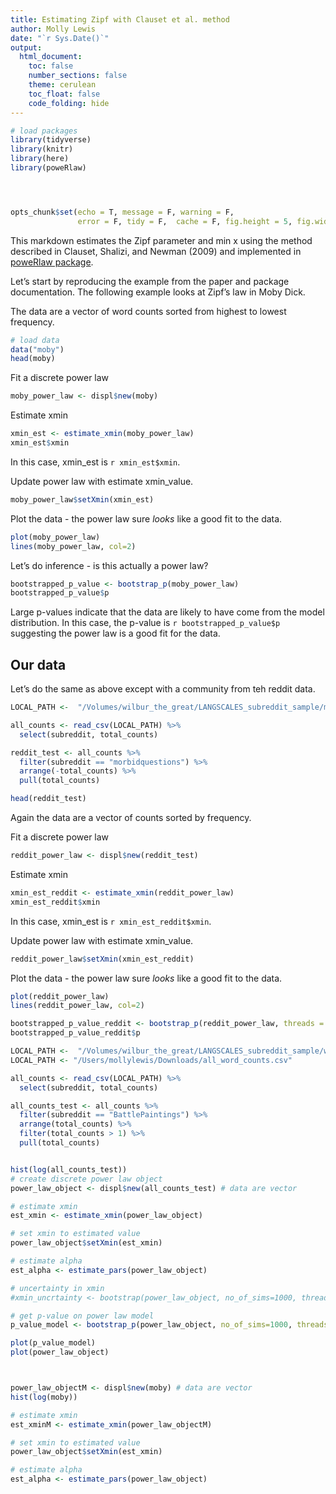 ```yaml
---
title: Estimating Zipf with Clauset et al. method
author: Molly Lewis 
date: "`r Sys.Date()`"
output: 
  html_document:
    toc: false
    number_sections: false
    theme: cerulean
    toc_float: false
    code_folding: hide
---
```

  
  
```r
# load packages
library(tidyverse) 
library(knitr)
library(here)
library(poweRlaw)




opts_chunk$set(echo = T, message = F, warning = F, 
               error = F, tidy = F,  cache = F, fig.height = 5, fig.width = 5)
``` 
  
This markdown estimates the Zipf parameter and min x using the method described in Clauset, Shalizi, and Newman (2009) and implemented in [poweRlaw package](https://github.com/csgillespie/poweRlaw).

Let's start by reproducing the example from the paper and package documentation. The following example looks at Zipf's law in Moby Dick. 

The data are a vector of word counts sorted from highest to lowest frequency.
```r
# load data
data("moby")
head(moby)
```

Fit a discrete power law
```r
moby_power_law <- displ$new(moby)
```

Estimate xmin
```r
xmin_est <- estimate_xmin(moby_power_law)
xmin_est$xmin
```

In this case, xmin_est is `r xmin_est$xmin`.


Update power law with estimate xmin_value.
```r
moby_power_law$setXmin(xmin_est)
```


Plot the data - the power law sure *looks* like a good fit to the data. 
```r
plot(moby_power_law)
lines(moby_power_law, col=2)
```


Let's do inference - is this actually a power law?
```r
bootstrapped_p_value <- bootstrap_p(moby_power_law)
bootstrapped_p_value$p
```
Large p-values indicate that the data are likely to have come from the model distribution. In this case, the p-value is `r bootstrapped_p_value$p` suggesting the power law is a good fit for the data.

## Our data

Let's do the same as above except with a community from teh reddit data. 
```r
LOCAL_PATH <-  "/Volumes/wilbur_the_great/LANGSCALES_subreddit_sample/misc/all_word_counts.csv"

all_counts <- read_csv(LOCAL_PATH) %>%
  select(subreddit, total_counts)

reddit_test <- all_counts %>%
  filter(subreddit == "morbidquestions") %>%
  arrange(-total_counts) %>%
  pull(total_counts)

head(reddit_test)
```

Again the data are a vector of counts sorted by frequency. 

Fit a discrete power law
```r
reddit_power_law <- displ$new(reddit_test)
```

Estimate xmin
```r
xmin_est_reddit <- estimate_xmin(reddit_power_law)
xmin_est_reddit$xmin
```

In this case, xmin_est is `r xmin_est_reddit$xmin`.


Update power law with estimate xmin_value.
```r
reddit_power_law$setXmin(xmin_est_reddit)
```


Plot the data - the power law sure *looks* like a good fit to the data. 
```r
plot(reddit_power_law)
lines(reddit_power_law, col=2)
```

```r
bootstrapped_p_value_reddit <- bootstrap_p(reddit_power_law, threads = 5)
bootstrapped_p_value_reddit$p
```




```r

LOCAL_PATH <-  "/Volumes/wilbur_the_great/LANGSCALES_subreddit_sample/word_counts/"
LOCAL_PATH <- "/Users/mollylewis/Downloads/all_word_counts.csv"

all_counts <- read_csv(LOCAL_PATH) %>%
  select(subreddit, total_counts)

all_counts_test <- all_counts %>%
  filter(subreddit == "BattlePaintings") %>%
  arrange(total_counts) %>%
  filter(total_counts > 1) %>%
  pull(total_counts)


hist(log(all_counts_test))
# create discrete power law object
power_law_object <- displ$new(all_counts_test) # data are vector

# estimate xmin
est_xmin <- estimate_xmin(power_law_object)

# set xmin to estimated value
power_law_object$setXmin(est_xmin)

# estimate alpha
est_alpha <- estimate_pars(power_law_object)

# uncertainty in xmin
#xmin_uncrtainty <- bootstrap(power_law_object, no_of_sims=1000, threads = 5)

# get p-value on power law model
p_value_model <- bootstrap_p(power_law_object, no_of_sims=1000, threads = 5)

plot(p_value_model)
plot(power_law_object)



power_law_objectM <- displ$new(moby) # data are vector
hist(log(moby))

# estimate xmin
est_xminM <- estimate_xmin(power_law_objectM)

# set xmin to estimated value
power_law_object$setXmin(est_xmin)

# estimate alpha
est_alpha <- estimate_pars(power_law_object)



```
